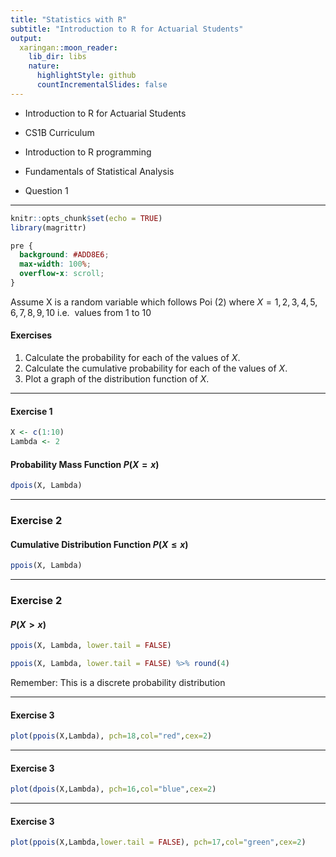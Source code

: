 ```yaml
---
title: "Statistics with R"
subtitle: "Introduction to R for Actuarial Students"
output:
  xaringan::moon_reader:
    lib_dir: libs
    nature:
      highlightStyle: github
      countIncrementalSlides: false
---
```


* Introduction to R for Actuarial Students

* CS1B Curriculum

* Introduction to R programming
* Fundamentals of Statistical Analysis

* Question 1

---


```r
knitr::opts_chunk$set(echo = TRUE)
library(magrittr)
```

```css
pre {
  background: #ADD8E6;
  max-width: 100%;
  overflow-x: scroll;
}
```

Assume X is a random variable which follows Poi (2) where $X = 1,2,3,4,5,6,7,8,9,10$ i.e. 
values from 1 to 10


#### Exercises

1. Calculate the probability for each of the values of $X$. 
2. Calculate the cumulative probability for each of the values of $X$.
3. Plot a graph of the distribution function of $X$. 


---

#### Exercise 1

```r
X <- c(1:10)
Lambda <- 2 
```

#### Probability Mass Function $P(X=x)$

```r
dpois(X, Lambda)
```



---

### Exercise 2 

#### Cumulative Distribution Function $P(X \leq x)$

```r
ppois(X, Lambda)
```



---

### Exercise 2 

#### $P(X > x)$

```r
ppois(X, Lambda, lower.tail = FALSE)
```

```r
ppois(X, Lambda, lower.tail = FALSE) %>% round(4)
```

Remember: This is a discrete probability distribution


---

#### Exercise 3 


```r
plot(ppois(X,Lambda), pch=18,col="red",cex=2)
```

---


#### Exercise 3 



```r
plot(dpois(X,Lambda), pch=16,col="blue",cex=2)
```


---

#### Exercise 3 


```r
plot(ppois(X,Lambda,lower.tail = FALSE), pch=17,col="green",cex=2)
```

